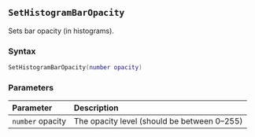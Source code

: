 ::: {.minipage data-latex="{\textwidth}"}
## `SetHistogramBarOpacity`

Sets bar opacity (in histograms\index{graphs!histograms}).

### Syntax {-}

``` .lua
SetHistogramBarOpacity(number opacity)
```

### Parameters {-}

**Parameter** | **Description**
| :-- | :-- |
| `number` opacity | The opacity level (should be between 0--255) |
:::
